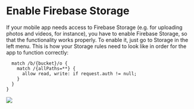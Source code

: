 # Enable Firebase Storage
If your mobile app needs access to Firebase Storage (e.g. for uploading photos and videos, for instance), you have to enable Firebase Storage, so that the functionality works properly. To enable it, just go to Storage in the left menu. This is how your Storage rules need to look like in order for the app to function correctly:

```mdxservice firebase.storage {
  match /b/{bucket}/o {
    match /{allPaths=**} {
      allow read, write: if request.auth != null;
    }
  }
}
```  
![](../../static/img/Screen-Shot-2019-04-09-at-10.07.33-PM-1024x422.png)